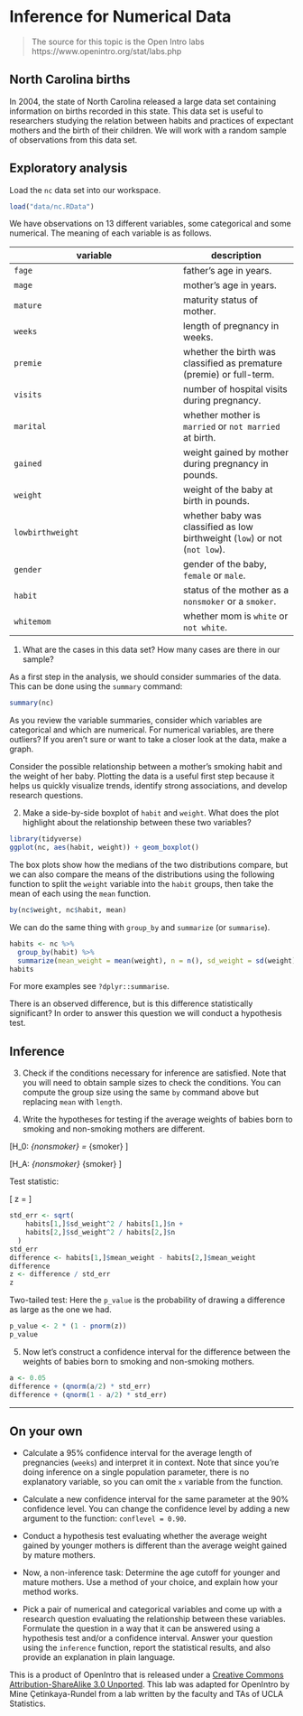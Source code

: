 # Inference for Numerical Data {-#inference-numerical}

> The source for this topic is the Open Intro labs https://www.openintro.org/stat/labs.php

## North Carolina births {-}

In 2004, the state of North Carolina released a large data set containing 
information on births recorded in this state. This data set is useful to 
researchers studying the relation between habits and practices of expectant 
mothers and the birth of their children. We will work with a random sample of 
observations from this data set.

## Exploratory analysis {-}

Load the `nc` data set into our workspace.

```r
load("data/nc.RData")
```

We have observations on 13 different variables, some categorical and some 
numerical. The meaning of each variable is as follows.

variable         | description
---------------- | -----------
`fage`           | father's age in years.
`mage`           | mother's age in years.
`mature`         | maturity status of mother.
`weeks`          | length of pregnancy in weeks.
`premie`         | whether the birth was classified as premature (premie) or full-term.
`visits`         | number of hospital visits during pregnancy.
`marital`        | whether mother is `married` or `not married` at birth.
`gained`         | weight gained by mother during pregnancy in pounds.
`weight`         | weight of the baby at birth in pounds.
`lowbirthweight` | whether baby was classified as low birthweight (`low`) or not (`not low`).
`gender`         | gender of the baby, `female` or `male`.
`habit`          | status of the mother as a `nonsmoker` or a `smoker`.
`whitemom`       | whether mom is `white` or `not white`.

1.  What are the cases in this data set? How many cases are there in our sample?

As a first step in the analysis, we should consider summaries of the data. This
can be done using the `summary` command:

```r
summary(nc)
```

As you review the variable summaries, consider which variables are categorical 
and which are numerical. For numerical variables, are there outliers? If you 
aren't sure or want to take a closer look at the data, make a graph.

Consider the possible relationship between a mother's smoking habit and the 
weight of her baby. Plotting the data is a useful first step because it helps 
us quickly visualize trends, identify strong associations, and develop research
questions.

2.  Make a side-by-side boxplot of `habit` and `weight`. What does the plot 
highlight about the relationship between these two variables?

```r
library(tidyverse)
ggplot(nc, aes(habit, weight)) + geom_boxplot()
```

The box plots show how the medians of the two distributions compare, but we can
also compare the means of the distributions using the following function to 
split the `weight` variable into the `habit` groups, then take the mean of each
using the `mean` function.

```r
by(nc$weight, nc$habit, mean)
```

We can do the same thing with `group_by` and `summarize` (or `summarise`).

```r
habits <- nc %>%
  group_by(habit) %>%
  summarize(mean_weight = mean(weight), n = n(), sd_weight = sd(weight))
habits
```

For more examples see `?dplyr::summarise`.


There is an observed difference, but is this difference statistically 
significant? In order to answer this question we will conduct a hypothesis test.

## Inference {-}

3.  Check if the conditions necessary for inference are satisfied. Note that 
you will need to obtain sample sizes to check the conditions. You can compute 
the group size using the same `by` command above but replacing `mean` with 
`length`.

4.  Write the hypotheses for testing if the average weights of babies born to 
smoking and non-smoking mothers are different.

\[H_0: \mu_{nonsmoker} = \mu_{smoker}  \]

\[H_A: \mu_{nonsmoker} \neq \mu_{smoker} \]

Test statistic:

\[ z = \frac{\bar{x_1} - \bar{x_2}}{\sqrt{\frac{\sigma_1^2}{n_1} + \frac{\sigma_2^2}{n_2}}}  \]

```r
std_err <- sqrt(
    habits[1,]$sd_weight^2 / habits[1,]$n + 
    habits[2,]$sd_weight^2 / habits[2,]$n
  )
std_err
difference <- habits[1,]$mean_weight - habits[2,]$mean_weight
difference
z <- difference / std_err
z
```

Two-tailed test: Here the `p_value` is the probability of drawing a difference as large as the one we had.
```r
p_value <- 2 * (1 - pnorm(z))
p_value
```


5.  Now let's construct a confidence 
interval for the difference between the weights of babies born to smoking and 
non-smoking mothers.

```r
a <- 0.05
difference + (qnorm(a/2) * std_err)
difference + (qnorm(1 - a/2) * std_err)
```


* * *

## On your own {-}

-   Calculate a 95% confidence interval for the average length of pregnancies 
(`weeks`) and interpret it in context. Note that since you're doing inference 
on a single population parameter, there is no explanatory variable, so you can 
omit the `x` variable from the function.

-   Calculate a new confidence interval for the same parameter at the 90% 
confidence level. You can change the confidence level by adding a new argument 
to the function: `conflevel = 0.90`.

-   Conduct a hypothesis test evaluating whether the average weight gained by 
younger mothers is different than the average weight gained by mature mothers.

-   Now, a non-inference task: Determine the age cutoff for younger and mature 
mothers. Use a method of your choice, and explain how your method works.

-   Pick a pair of numerical and categorical variables and come up with a 
research question evaluating the relationship between these variables. 
Formulate the question in a way that it can be answered using a hypothesis test
and/or a confidence interval. Answer your question using the `inference` 
function, report the statistical results, and also provide an explanation in 
plain language.

<div id="license">
This is a product of OpenIntro that is released under a [Creative Commons 
Attribution-ShareAlike 3.0 Unported](http://creativecommons.org/licenses/by-sa/3.0).
This lab was adapted for OpenIntro by Mine &Ccedil;etinkaya-Rundel from a lab 
written by the faculty and TAs of UCLA Statistics.
</div>
